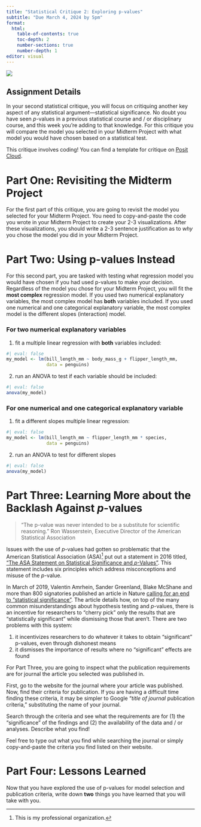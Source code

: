 ```yaml
---
title: "Statistical Critique 2: Exploring p-values"
subtitle: "Due March 4, 2024 by 5pm"
format: 
  html:
    table-of-contents: true
    toc-depth: 2
    number-sections: true
    number-depth: 1
editor: visual
---
```


![](images/significant.jpeg)

## Assignment Details

In your second statistical critique, you will focus on critiquing another key aspect of any statistical argument---statistical significance. No doubt you have seen $p$-values in a previous statistical course and / or disciplinary course, and this week you're adding to that knowledge. For this critique you will compare the model you selected in your Midterm Project with what model you would have chosen based on a statistical test. 

This critique involves coding! You can find a template for critique on [Posit Cloud](https://posit.cloud/). 

# Part One: Revisiting the Midterm Project 

For the first part of this critique, you are going to revisit the model you selected for your Midterm Project. You need to copy-and-paste the code you wrote in your Midterm Project to create your 2-3 visualizations. After these visualizations, you should write a 2-3 sentence justification as to *why* you chose the model you did in your Midterm Project.  

# Part Two: Using p-values Instead

For this second part, you are tasked with testing what regression model you would have chosen if you had used p-values to make your decision. Regardless of the model you chose for your Midterm Project, you will fit the **most complex** regression model. If you used two numerical explanatory variables, the most complex model has **both** variables included. If you used one numerical and one categorical explanatory variable, the most complex model is the different slopes (interaction) model. 

### For two numerical explanatory variables

1. fit a multiple linear regression with **both** variables included:

```r
#| eval: false
my_model <- lm(bill_length_mm ~ body_mass_g + flipper_length_mm, 
               data = penguins)
```

2. run an ANOVA to test if each variable should be included: 

```r
#| eval: false
anova(my_model)
```

### For one numerical and one categorical explanatory variable

1. fit a different slopes multiple linear regression:

```r
#| eval: false
my_model <- lm(bill_length_mm ~ flipper_length_mm * species, 
               data = penguins)
```

2. run an ANOVA to test for different slopes 

```r
#| eval: false
anova(my_model)
```

<!-- # Part Three: Learning More about Misuses of $p$-values -->

<!-- For this section, you are required to: -->

<!-- 1.  read the American Statistical Association's statement on $p$-values and statistical significance -->
<!-- 2.  note what misinterpretations you believe apply your excerpt (from Part One) **and** why -->

<!-- ::: callout-tip -->
<!-- # Justification -->

<!-- Note, you are required to *justify* why you believe the selected misinterpretations apply to your article's statistical argument(s). -->
<!-- ::: -->

# Part Three: Learning More about the Backlash Against $p$-values

> "The p-value was never intended to be a substitute for scientific reasoning." Ron Wasserstein, Executive Director of the American Statistical Association

Issues with the use of $p$-values had gotten so problematic that the American Statistical Association (ASA)[^1] put out a statement in 2016 titled, ["The ASA Statement on Statistical Significance and $p$-Values"](https://www.amstat.org/asa/files/pdfs/P-ValueStatement.pdf). This statement includes six principles which address misconceptions and misuse of the $p$-value. 

[^1]: This is my professional organization.

In March of 2019, Valentin Amrhein, Sander Greenland, Blake McShane and more than 800 signatories published an article in Nature [calling for an end to "statistical significance"](https://www.nature.com/articles/d41586-019-00857-9). The article details how, on top of the many common misunderstandings about hypothesis testing and $p$-values, there is an incentive for researchers to "cherry pick" only the results that are "statistically significant" while dismissing those that aren't. There are two problems with this system:

1.  it incentivizes researchers to do whatever it takes to obtain "significant" p-values, even through dishonest means
2.  it dismisses the importance of results where no "significant" effects are found

<!-- > "Over time it appears the p-value has become a gatekeeper for whether work is publishable. This apparent editorial bias leads to the 'file-drawer effect,' in which research with statistically significant outcomes are much more likely to get published, while other work that might well be just as important scientifically is never seen in print. It also leads to practices called by such names as 'p-hacking' and 'data dredging' that emphasize the search for small p-values over other statistical and scientific reasoning." -->
<!-- > -->
<!-- > Jessica Utts, President of the American Statistical Association -->

For Part Three, you are going to inspect what the publication requirements are for journal the article you selected was published in. 

First, go to the website for the journal where your article was published. Now, find their criteria for publication. If you are having a difficult time finding these criteria, it may be simpler to Google "*title of journal* publication criteria," substituting the name of your journal.

Search through the criteria and see what the requirements are for (1) the "significance" of the findings and (2) the availability of the data and / or analyses. Describe what you find!

::: callout-tip
Feel free to type out what you find while searching the journal or simply copy-and-paste the criteria you find listed on their website.
:::

# Part Four: Lessons Learned

Now that you have explored the use of p-values for model selection and publication criteria, write down **two** things you have learned that you will take with you. 

